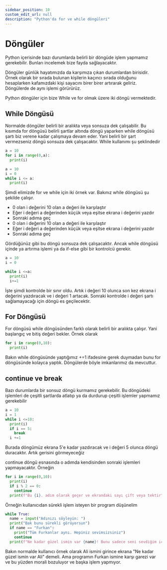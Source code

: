 ```yaml
---
sidebar_position: 10
custom_edit_url: null
description: "Python'da for ve while döngüleri"
---
```





# Döngüler

Python içerisinde bazı durumlarda belirli bir döngüde işlem yapmamız gerekebilir. Bunları incelemek bize fayda sağlayacaktır.

Döngüler günlük hayatımızda da karşımıza çıkan durumlardan birisidir. Örnek olarak bir sırada bulunan kişilerin kaçıncı sırada olduğunu hesaplarken kafamızdaki kişi sayacını birer birer artırarak geliriz. Döngülerde de aynı işlemi görürürüz.

Python döngüler için bize While ve for olmak üzere iki döngü vermektedir.

## While Döngüsü

Normalde döngüler belirli bir aralıkta veya sonsuza dek çalışabilir. Bu kısımda for döngüsü belirli şartlar altında döngü yaparken while döngüsü şartı biz verene kadar çalışmaya devam eder. Yani belirli bir şart vermezseniz döngü sonsuza dek çalışacaktır. While kullanımı şu şeklindedir

<Tabs>
  <TabItem value="for" label="For DÖngüsü" default>

```python
a = 10
for i in range(0,a):
  print(i)
```

  </TabItem>
  <TabItem value="while" label="While Döngüsü">

```py
a = 10
i = 0
while i <= a:
  print(i)
```
  </TabItem>
</Tabs> 

Şimdi elimizde for ve while için iki örnek var. Bakınız while döngüsü şu şekilde çalışır.

- 0 olan i değerini 10 olan a değeri ile karşılaştır
- Eğer i değeri a değerinden küçük veya eşitse ekrana i değerini yazdır
- Sonraki adıma geç
- 0 olan i değerini 10 olan a değeri ile karşılaştır
- Eğer i değeri a değerinden küçük veya eşitse ekrana i değerini yazdır
- Sonraki adıma geç


Gördüğünüz gibi bu döngü sonsuza dek çalışacaktır. Ancak while döngüsü içinde ya artırma işlemi ya da if-else gibi bir kontrolcü gerekir.

```py
a = 10
i = 0

while i <=a:
  print(i)
  i+=1
```

İşte şimdi kontrolde bir sınır oldu. Artık i değeri 10 olunca son kez ekrana i değerini yazdıracak ve i değeri 1 artacak. Sonraki kontrolde i değeri şartı sağlamayacağı için döngü es geçilecektir.


## For Döngüsü

For döngüsü while döngüsünden farklı olarak belirli bir aralıkta çalışır. Yani başlangıç ve bitiş değeri bekler. Örnek olarak

```py
for i in range(0,10):
  print(i)
```

Bakın while döngüsünde yaptığımız +=1 ifadesine gerek duymadan bunu for döngüsünde kolayca yaptık. Döngülerde böyle imkanlarımız da mevcuttur.

## continue ve break

Bazı durumlarda bir sonsuz döngü kurmamız gerekebilir. Bu döngüdeki işlemleri de çeşitli şartlarda atlatıp ya da durdurup çeşitli işlemler yapmamız gerekebilir

```py
a = 10
i = 1
while i <=10:
  print(i)
  if i == 5:
    break 
  i +=1
```

Burada döngümüz ekrana 5'e kadar yazdıracak ve i değeri 5 olunca döngü duracaktır. Artık gerisini görmeyeceğiz


continue döngü esnasında o adımda kendisinden sonraki işlemleri yapmayacaktır. Örneğin

```py
for i in range(0,10):
  print(i)
  if i % 2 == 0:
    continue
  print(f"Bu {i}. adım olarak geçer ve ekrandaki sayı çift veya tektir")
```

Örneğin kullanıcıdan sürekli işlem isteyen bir program düşünelim

```py
while True:
  name = input("Adınızı söyleyin: ")
  print("Bak bunu sürekli görüyorsun")
  if name == "Furkan":
    print("Tüm Furkanlar aynı. Hepiniz sevimsizsiniz")
    continue
  print(f"Ne kadar güzel ismin var {name}! Bunu sadece seni sevdiğim için görüyorsun <3")
```

Bakın normalde kullanıcı örnek olarak Ali ismini girince ekrana "Ne kadar güzel ismin var Ali" demeli. Ama programın Furkan ismine karşı garezi var ve bu yüzden morali bozuluyor ve başka işlem yapmıyor.

